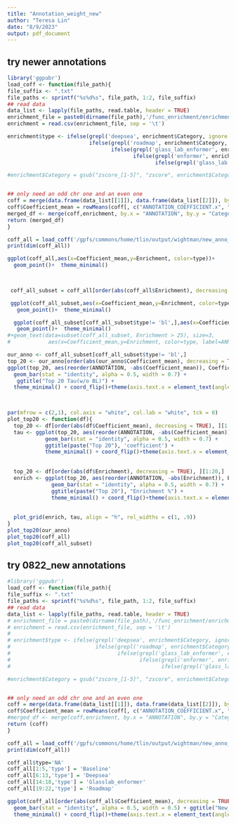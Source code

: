 ```yaml
---
title: "Annotation_weight_new"
author: "Teresa Lin"
date: "8/9/2023"
output: pdf_document
---
```


## try newer annotations
```r
library('ggpubr')
load_coff <- function(file_path){
file_suffix <- ".txt"
file_paths <- sprintf("%s%d%s", file_path, 1:2, file_suffix)
## read data
data_list <- lapply(file_paths, read.table, header = TRUE) 
enrichment_file = paste0(dirname(file_path),'/func_enrichment/enrichment_no_suffix.results')
enrichment = read.csv(enrichment_file, sep = '\t')

enrichment$type <- ifelse(grepl('deepsea', enrichment$Category, ignore.case = TRUE), 'deepsea',
                          ifelse(grepl('roadmap', enrichment$Category, ignore.case = TRUE), 'roadmap',
                                 ifelse(grepl('glass_lab_enformer', enrichment$Category, ignore.case = TRUE), 'glasslab_enformer',
                                        ifelse(grepl('enformer', enrichment$Category, ignore.case = TRUE), 'enformer', 
                                               ifelse(grepl('glass_lab', enrichment$Category, ignore.case = TRUE), 'glass_lab', 'bl')))))

#enrichment$Category = gsub("zscore_[1-5]", "zscore", enrichment$Category)


## only need an odd chr one and an even one 
coff = merge(data.frame(data_list[[1]]), data.frame(data_list[[2]]), by = "ANNOTATION", all = TRUE)
coff$Coefficient_mean = rowMeans(coff[, c("ANNOTATION_COEFFICIENT.x", "ANNOTATION_COEFFICIENT.y")])
merged_df <- merge(coff,enrichment, by.x = "ANNOTATION", by.y = "Category", all = TRUE)
return (merged_df)
}

coff_all = load_coff('/gpfs/commons/home/tlin/output/wightman/new_anno_0203/update_all+enformer/update_all+enformer.annot_coeff_ridge.')
print(dim(coff_all))
```



```R
ggplot(coff_all,aes(x=Coefficient_mean,y=Enrichment, color=type))+
  geom_point()+  theme_minimal()

           

 coff_all_subset = coff_all[order(abs(coff_all$Enrichment), decreasing = TRUE), ][-(1:3),]

 ggplot(coff_all_subset,aes(x=Coefficient_mean,y=Enrichment, color=type, shape = ML))+
   geom_point()+  theme_minimal()

```

```r
  ggplot(coff_all_subset[coff_all_subset$type!= 'bl',],aes(x=Coefficient_mean,y=Enrichment, color=type, shape = ML))+
   geom_point()+  theme_minimal()
#+geom_text(data=subset(coff_all_subset, Enrichment > 25), size=3,
#            aes(x=Coefficient_mean,y=Enrichment, color=type, label=ANNOTATION))
```
```r
our_anno <- coff_all_subset[coff_all_subset$type!= 'bl',]
top_20 <- our_anno[order(abs(our_anno$Coefficient_mean), decreasing = TRUE), ][1:20,]
ggplot(top_20, aes(reorder(ANNOTATION, -abs(Coefficient_mean)), Coefficient_mean, fill = type)) +
  geom_bar(stat = "identity", alpha = 0.5, width = 0.7) + 
   ggtitle("Top 20 Tau(w/o BL)") +
  theme_minimal() + coord_flip()+theme(axis.text.x = element_text(angle = 45, hjust = 1))+ylab('weights') + xlab('Annotation') 

  

```
```r
par(mfrow = c(2,1), col.axis = "white", col.lab = "white", tck = 0)
plot_top20 <- function(df){
  top_20 <- df[order(abs(df$Coefficient_mean), decreasing = TRUE), ][1:20,]
  tau <- ggplot(top_20, aes(reorder(ANNOTATION, -abs(Coefficient_mean)),Coefficient_mean, fill = type)) +
            geom_bar(stat = "identity", alpha = 0.5, width = 0.7) + 
            ggtitle(paste("Top 20"), 'coefficient') +
            theme_minimal() + coord_flip()+theme(axis.text.x = element_text(angle = 45, hjust = 1)) + xlab('Annotation')+ylab('coefficient')
          
  
  top_20 <- df[order(abs(df$Enrichment), decreasing = TRUE), ][1:20,]
  enrich <- ggplot(top_20, aes(reorder(ANNOTATION, -abs(Enrichment)), Enrichment, fill = type)) +
              geom_bar(stat = "identity", alpha = 0.5, width = 0.7) + 
              ggtitle(paste("Top 20"), "Enrichment %") +
              theme_minimal() + coord_flip()+theme(axis.text.x = element_text(angle = 45, hjust = 1)) + xlab('Annotation')+ylab('enrichment%')
  
  
  plot_grid(enrich, tau, align = "h", rel_widths = c(1, .9))
}
plot_top20(our_anno)
plot_top20(coff_all)
plot_top20(coff_all_subset)
```


## try 0822_new annotations
```R
#library('ggpubr')
load_coff <- function(file_path){
file_suffix <- ".txt"
file_paths <- sprintf("%s%d%s", file_path, 1:2, file_suffix)
## read data
data_list <- lapply(file_paths, read.table, header = TRUE) 
# enrichment_file = paste0(dirname(file_path),'/func_enrichment/enrichment_no_suffix.results')
# enrichment = read.csv(enrichment_file, sep = '\t')
# 
# enrichment$type <- ifelse(grepl('deepsea', enrichment$Category, ignore.case = TRUE), 'deepsea',
#                           ifelse(grepl('roadmap', enrichment$Category, ignore.case = TRUE), 'roadmap',
#                                  ifelse(grepl('glass_lab_enformer', enrichment$Category, ignore.case = TRUE), 'glasslab_enformer',
#                                         ifelse(grepl('enformer', enrichment$Category, ignore.case = TRUE), 'enformer', 
#                                                ifelse(grepl('glass_lab', enrichment$Category, ignore.case = TRUE), 'glass_lab', 'bl')))))

#enrichment$Category = gsub("zscore_[1-5]", "zscore", enrichment$Category)


## only need an odd chr one and an even one 
coff = merge(data.frame(data_list[[1]]), data.frame(data_list[[2]]), by = "ANNOTATION", all = TRUE)
coff$Coefficient_mean = rowMeans(coff[, c("ANNOTATION_COEFFICIENT.x", "ANNOTATION_COEFFICIENT.y")])
#merged_df <- merge(coff,enrichment, by.x = "ANNOTATION", by.y = "Category", all = TRUE)
return (coff)
}

coff_all = load_coff('/gpfs/commons/home/tlin/output/wightman/new_anno_0822/all.annot_coeff_ridge.')
print(dim(coff_all))
```
```r
coff_all$type='NA'
coff_all[1:5,'type'] = 'Baseline'
coff_all[6:13,'type'] = 'Deepsea'
coff_all[14:18,'type'] = 'Glasslab_enformer'
coff_all[19:22,'type'] = 'Roadmap'
```

```r
ggplot(coff_all[order(abs(coff_all$Coefficient_mean), decreasing = TRUE), ], aes(reorder(ANNOTATION, -abs(Coefficient_mean)), Coefficient_mean, fill = type)) +
  geom_bar(stat = "identity", alpha = 0.5, width = 0.5) + ggtitle("New_annotation") +
  theme_minimal() + coord_flip()+theme(axis.text.x = element_text(angle = 45, hjust = 1))+ylab('weights') + xlab('Annotation') 
```